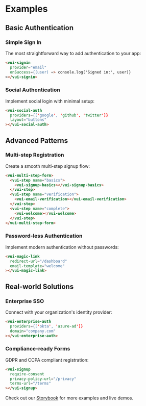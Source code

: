 
<Meta title="Examples" />

# Examples

## Basic Authentication

### Simple Sign In
The most straightforward way to add authentication to your app:

```html
<vui-signin
  provider="email"
  onSuccess={(user) => console.log('Signed in:', user)}
></vui-signin>
```

### Social Authentication
Implement social login with minimal setup:

```html
<vui-social-auth
  providers={['google', 'github', 'twitter']}
  layout="buttons"
></vui-social-auth>
```

## Advanced Patterns

### Multi-step Registration
Create a smooth multi-step signup flow:

```html
<vui-multi-step-form>
  <vui-step name="basics">
    <vui-signup-basics></vui-signup-basics>
  </vui-step>
  <vui-step name="verification">
    <vui-email-verification></vui-email-verification>
  </vui-step>
  <vui-step name="complete">
    <vui-welcome></vui-welcome>
  </vui-step>
</vui-multi-step-form>
```

### Password-less Authentication
Implement modern authentication without passwords:

```html
<vui-magic-link
  redirect-url="/dashboard"
  email-template="welcome"
></vui-magic-link>
```

## Real-world Solutions

### Enterprise SSO
Connect with your organization's identity provider:

```html
<vui-enterprise-auth
  providers={['okta', 'azure-ad']}
  domain="company.com"
></vui-enterprise-auth>
```

### Compliance-ready Forms
GDPR and CCPA compliant registration:

```html
<vui-signup
  require-consent
  privacy-policy-url="/privacy"
  terms-url="/terms"
></vui-signup>
```

Check out our [Storybook](/docs/storybook) for more examples and live demos.
